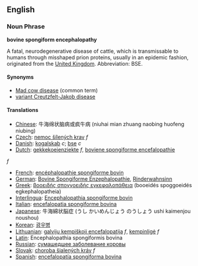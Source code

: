 {{Wikipedia}}

==English==

===Noun Phrase===
'''bovine spongiform encephalopathy'''

A fatal, neurodegenerative disease of cattle, which is transmissable to humans through misshaped prion proteins, usually in an epidemic fashion, originated from the [[United Kingdom]].  Abbreviation: BSE.

====Synonyms====

*[[Mad cow disease]] (common term)
*[[variant Creutzfelt-Jakob disease]]

====Translations====

*[[Chinese]]: 牛海绵状脑病或疯牛病 (niuhai mian zhuang naobing huofeng niubing)
*[[Czech]]: [[nemoc šílených krav]]  ''f''
*[[Danish]]: [[kogalskab]] ''c''; [[bse]] ''c''
*[[Dutch]]: [[gekkekoeienziekte]] ''f'', [[boviene spongiforme encefalopathie]] 
''f'' <!-- I never saw or heard this term to be used -->
*[[French]]: [[encéphalopathie spongiforme bovin]]
*[[German]]: [[Bovine Spongiforme Enzephalopathie]], [[Rinderwahnsinn]]
*[[Greek]]: [[βοοειδής σπογγοειδής εγκεφαλοπάθεια]] (booeidés spoggoeidés egkephalopatheia)
*[[Interlingua]]: [[Encephalopathia spongiforme bovin]]
*[[Italian]]: [[encefalopatia spongiforme bovina]]
*[[Japanese]]: 牛海綿状脳症 (うし かいめんじょう のうしょう ushi kaimenjou noushou)
*[[Korean]]: [[광우병]]
*[[Lithuanian]]: [[galvijų kempiškoji encefalopatija]] ''f'', [[kempinligė]] ''f''
*[[Latin]]: Encephalopathia spongiformis bovina
*[[Russian]]: [[сумашедшее заболевание коровы]]
*[[Slovak]]: [[choroba šialených kráv]]  ''f''
*[[Spanish]]: [[encefalopatía spongiforma bovina]]
